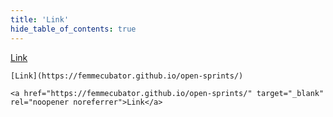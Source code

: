 ```yaml
---
title: 'Link'
hide_table_of_contents: true
---
```


[Link](https://femmecubator.github.io/open-sprints/)

```mdx
[Link](https://femmecubator.github.io/open-sprints/)
```

```
<a href="https://femmecubator.github.io/open-sprints/" target="_blank" rel="noopener noreferrer">Link</a>
```
